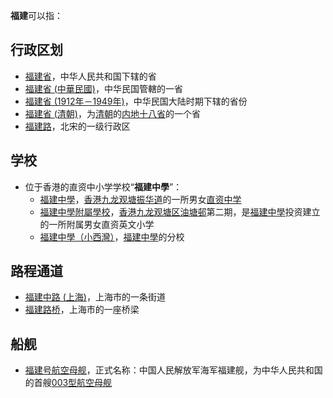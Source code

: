'''福建'''可以指：

==行政区划==
* [[福建省|福建省]]，中华人民共和国下辖的省
* [[福建省_(中華民國)|福建省 (中華民國)]]，中华民国管轄的一省
* [[福建省_(1912年－1949年)|福建省 (1912年－1949年)]]，中华民国大陆时期下辖的省份
* [[福建省_(清朝)|福建省 (清朝)]]，为[[清朝|清朝]]的[[内地十八省|内地十八省]]的一个省
* [[福建路|福建路]]，北宋的一级行政区

==学校==
* 位于香港的直资中小学学校“'''福建中學'''”：
** [[福建中學|福建中學]]，[[香港|香港]][[九龙|九龙]][[观塘|观塘]][[振华道|振华道]]的一所男女[[直资中学|直资中学]]
** [[福建中學附屬學校|福建中學附屬學校]]，[[香港|香港]][[九龙|九龙]][[观塘区|观塘区]][[油塘邨|油塘邨]]第二期，是[[福建中學|福建中學]]投资建立的一所附属男女直资英文小学
** [[福建中學（小西灣）|福建中學（小西灣）]]，[[福建中學|福建中學]]的分校

==路程通道==
* [[福建中路_(上海)|福建中路 (上海)]]，上海市的一条街道
* [[福建路桥|福建路桥]]，上海市的一座桥梁

==船舰==
* [[福建号航空母舰|福建号航空母舰]]，正式名称：中国人民解放军海军福建舰，为中华人民共和国的首艘[[003型航空母舰|003型航空母舰]]

{{disambiguation|F福|Cat=二字中国地名消歧义}}